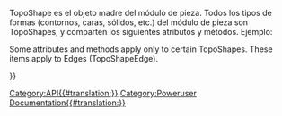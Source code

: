 <languages/>
{{VeryImportantMessage|(November 2018) This information may be incomplete and outdated. For the latest API, see the [https://www.freecadweb.org/api autogenerated API documentation].}}

TopoShape es el objeto madre del módulo de pieza. Todos los tipos de formas (contornos, caras, sólidos, etc.) del módulo de pieza son TopoShapes, y comparten los siguientes atributos y métodos. Ejemplo:
{{Code|code=
import Part
sh = Part.makeBox(10,10,10)
print sh.Faces
for f in sh.Faces:
   print f.Edges
}}

<div class="mw-translate-fuzzy">
{{APIProperty/es|Area|El área total de las caras de la forma.}}
{{APIProperty/es|CompSolids|Lista las formas subsiguientes en esta forma.}}
{{APIProperty/es|Compounds|Lista los componentes en esta forma.}}
{{APIProperty/es|Edges|Lista las aristas en esta forma.}}
{{APIProperty/es|Faces|Lista las caras en esta forma.}}
{{APIProperty/es|Length|Longitud total de las aristas de la forma.}}
{{APIProperty/es|Orientation|La orientación de la forma.}}
{{APIProperty/es|ShapeType|El tipo de la forma.}}
{{APIProperty/es|Shells|Lista las subsiguientes formas en esta forma.}}
{{APIProperty/es|Solids|Lista las subsiguientes formas en esta forma.}}
{{APIProperty/es|Vertexes|Lista los vértices en esta forma.}}
{{APIProperty/es|Volume|Volumen total de los sólidos de la forma.}}
{{APIProperty/es|Wires|Lista de contornos en una forma.}}
{{APIProperty/es|BoundBox|La caja de abarque del objeto}}
{{APIProperty/es|Matrix|La transformación actual del objeto como una matriz}}
{{APIProperty/es|Placement|La transformación actual del objeto como una ubicación}}
{{APIFunction/es|getAllDerivedFrom| |Devuelve todos los descendientes de este tipo de objeto|Una lista}}
{{APIFunction/es|isDerivedFrom|string|Devuelve true si el tipo indicado es un padre|Un booleano}}
{{APIFunction/es|approximate| |Aproxima un curva BSpline a partir de su contorno|Un objeto BSplineCurve}}
{{APIFunction/es|makeHomogenousWires|wire|Crea este y el contorno dado homogéneos para tener el mismo número de aristas|Un contorno}}
{{APIFunction/es|makeOffset|float|Equidista la forma una cantidad dada|Un TopoShape}}
{{APIProperty/es|CenterOfMass|El centro de masa del sistema actual. Si el campo gravitacional es uniforme, es el centro de gravedad. Las coordenadas devueltas para el centro de masas están expresadas en el sistema de coordenadas cartesiano absoluto.}}
{{APIFunction/es|check| |Comprueba la forma e informa de errores en su estructura. Es una comprobación más detallada que en isValid().| }}
{{APIFunction/es|common|TopoShape|Intersección de esta y una TopoShape dada.|Una TopoShape}}
{{APIFunction/es|complement| |Calcula el complemento de la orientación de esta forma, por ejemplo invierte el estado de los límites exteriores / interiores de esta forma.|Una TopoShape}}
{{APIFunction/es|copy| |Crea una copia de la forma|Una TopoShape}}
{{APIFunction/es|cut|TopoShape|Resta de esta y la TopoShape dada.|Una TopoShape}}
{{APIFunction/es|exportBrep|string |Exporta el contenido de esta forma a un archivo BREP. BREP es un formato nativo de CasCade.| }}
{{APIFunction/es|exportIges|string |Exporta el contenido de esta forma a un archivo IGES.| }}
{{APIFunction/es|exportStep|string |Exporta el contenido de esta forma a un archivo STEP.| }}
{{APIFunction/es|exportStl|string |Exporta el contenido de esta forma a un archivo STL.| }}
{{APIFunction/es|extrude|Vector|Extrusiona la forma a lo largo de una dirección.|Una TopoShape}}
{{APIFunction/es|fuse|TopoShape|Union de esta y una TopoShape dada.|Una TopoShape}}
{{APIFunction/es|hashCode| |Este valor es calculado a partir de la referencia y localización de la forma subyacente. La orientación no se tiene en cuenta.|Una cadena de texto}}
{{APIFunction/es|isClosed| |Comprueba si la forma está cerrada.|Un booleano}}
{{APIFunction/es|isEqual|TopoShape|Comprueba si ambas formas son iguales.|Un booleano}}
{{APIFunction/es|isNull| |Comprueba si la la forma es nula (null).|Un booleano}}
{{APIFunction/es|isSame|TopoShape|Comprueba si ambas formas comparten la misma geometría.|Un booleano}}
{{APIFunction/es|isValid| |Comprueba si la forma es válida, por ejemplo no nula, no vacía, no corrupta.|Un booleano}}
{{APIFunction/es|makeFillet| |Crea redondeo.| }}
{{APIFunction/es|makePipe|wire|Crea un tubo barriendo a lo largo de un contorno.|Una TopoShape}}
{{APIFunction/es|makePipeShell|wire|Crea un recubrimiento definido por perfiles a lo largo de un contorno.|Una TopoShape}}
{{APIFunction/es|makeShapeFromMesh|mesh|Crea una forma compuesta a partir de los datos de la malla. Nota: Esto debería utilizarse sólo para algunas pequeñas mallas.|Una TopoShape}}
{{APIFunction/es|makeThickness|list,float,float|Un sólido hueco es construido a partir del sólido inicial mediante un vaciado. El espesor del sólido se define en el momento de la construcción. Los argumentos que son pasados son una lista de caras a ignorar por la operación de vaciado, el espesor de las paredes y un valor de tolerancia.|Una TopoShape}}
{{APIFunction/es|nullify| |Destruye la referencia a la forma subyacente almacenada en esta forma. Como resultado, esta forma se convierte en vacía.}}
{{APIFunction/es|project|TopoShape|Proyecta una forma en esta forma|Una TopoShape}}
{{APIFunction/es|read|string|Lee en un archivo IGES, STEP o BREP.|Una TopoShape}}
{{APIFunction/es|reverse| |Invierte la orientación de esta forma.| }}
{{APIFunction/es|revolve|Vector, Vector, float|Revoluciona la forma alrededor de un eje unos grados dados. Ejemplo: Part.revolve(Vector(0,0,0),Vector(0,0,1),360) revoluciona la forma alrededor del eje Z 360 grados.|Una TopoShape}}
{{APIFunction/es|rotate|Vector, Vector, float|Aplica la rotación (grados) a la ubicación actual de esta forma. Ejemplo: Shp.rotate(Vector(0,0,0),Vector(0,0,1),180) rota la forma alrededor del eje Z 180 grados.|Una TopoShape}}
{{APIFunction/es|scale| |Aplica un escalado con un punto base y factor de escala a esta forma.|Una TopoShape}}
{{APIFunction/es|section|TopoShape|Sección de esta con una TopoShape dada.|Una TopoShape}}
{{APIFunction/es|sewShape| |Cose la forma si existe un hueco.| }}
{{APIFunction/es|tessellate|float|Tesela la forma y devuelve una lista de índices de vértices y caras. El valor numérico indicado es la tolerancia.|Una lista}}
{{APIFunction/es|toNurbs| |Conversión de la geometría completa de una forma en geometría NURBS. Por ejemplo, todas las curvas soportando aristas de formas básicas se convierten en curvas BSpline, y todas las superficies soportando sus caras se convierten en superficies BSpline.|Una curva NURBS}}
{{APIFunction/es|transformGeometry|matrix|Aplica transformación geométrica a una copia de la forma. La transformación a ser aplicada se define como una matriz 4x4. La geometría subyacente de las siguientes formas puede cambiar a una curva que soporte una arista de la forma, o una superficie que soporte una cara de la forma. Por ejemplo, una circunferencia puede ser transformada en una elipse cuando se aplica una transformación de afinidad. También puede ocurrir que la circunferencia entonces se represente por una curva Bspline. La transformación es aplicada a todas las curvas que soportan aristas de la forma, y todas las superficies que soportan caras de la forma. Nota: Si quieres transformar una forma sin cambiar la geometría subyacente entonces utiliza el método o rotate.| Una TopoShape}}
{{APIFunction/es|transformShape|matrix|Aplica transformación en una forma son cambiar la geometría subyacente.| }}
{{APIFunction/es|translate|Vector|Aplica la traslación a la ubicación actual de esta forma.| }}
{{APIFunction/es|writeInventor| |Escribe la malla en formato de OpenInventor en una cadena de texto.|Una cadena de texto}}
</div>

Some attributes and methods apply only to certain TopoShapes. These items apply to Edges (TopoShapeEdge).  


{{APIProperty|FirstParameter|The parameter value at one end of the Edge. Not necessarily at Vertex[0]. [http://en.wikipedia.org/wiki/Parametric_equations See Parametric Equations]}}
{{APIProperty|LastParameter|The parameter value at the other end of the Edge. Not necessarily at Vertex[1].}}
{{APIFunction|getParameterByLength|Float|Maps the interval [0,Length] to the interval [FirstParameter,LastParameter]|Float }}
{{APIFunction|valueAt|Float|Returns the 3D vector corresponding to a parameter value.|Vector}}
{{APIFunction|parameterAt|Vertex,[Face]|Returns the parameter value corresponding to a Vertex (3D point).|Float}}
{{APIFunction|tangentAt|Float|Returns the direction vector of the tangent to the edge at a parameter value (if it exists).|Vector}}
{{APIFunction|normalAt|Float|Returns the direction vector of the normal to the edge at a parameter value (if it exists uniquely).|Vector}}
{{APIFunction|curvatureAt|Float|Returns the curvature of the edge at a parameter value.|Float}}
{{APIFunction|centerOfCurvatureAt|Float|Returns the center (3D point) of the osculating circle at a parameter value.|Vector}}


{{Userdocnavi{{#translation:}}}}
[[Category:API{{#translation:}}]]
[[Category:Poweruser Documentation{{#translation:}}]]
{{clear}}